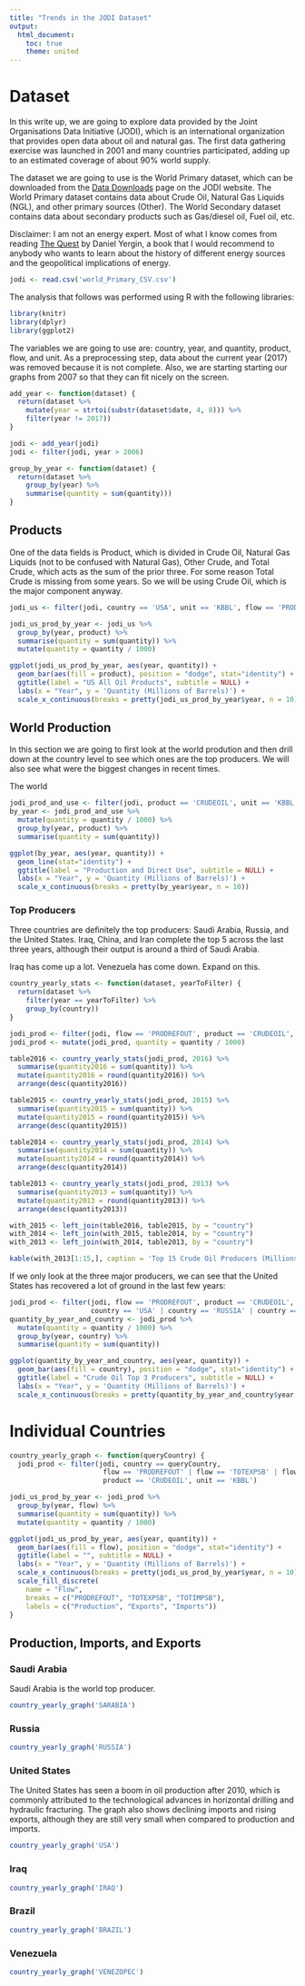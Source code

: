 ```yaml
---
title: "Trends in the JODI Dataset"
output:
  html_document:
    toc: true
    theme: united
---
```


# Dataset

In this write up, we are going to explore data provided by the Joint Organisations Data Initiative (JODI), which is an international organization that provides open data about oil and natural gas. The first data gathering exercise was launched in 2001 and many countries participated, adding up to an estimated coverage of about 90% world supply. 

The dataset we are going to use is the World Primary dataset, which can be downloaded from the [Data Downloads](https://www.jodidata.org/oil/database/data-downloads.aspx) page on the JODI website.
The World Primary dataset contains data about Crude Oil, Natural Gas Liquids (NGL), and other primary sources (Other). The World Secondary dataset contains data about secondary products such as Gas/diesel oil, Fuel oil, etc.

Disclaimer: I am not an energy expert. Most of what I know comes from reading [The Quest](https://www.amazon.com/Quest-Energy-Security-Remaking-Modern/dp/0143121944) by Daniel Yergin, a book that I would recommend to anybody who wants to learn about the history of different energy sources and the geopolitical implications of energy.

```r
jodi <- read.csv('world_Primary_CSV.csv')
```

The analysis that follows was performed using R with the following libraries:
```r
library(knitr)
library(dplyr)
library(ggplot2)
```

The variables we are going to use are: country, year, and quantity, product, flow, and unit. As a preprocessing step, data about the current year (2017) was removed because it is not complete. Also, we are starting starting our graphs from 2007 so that they can fit nicely on the screen.

```r
add_year <- function(dataset) {
  return(dataset %>%
    mutate(year = strtoi(substr(dataset$date, 4, 8))) %>%
    filter(year != 2017))
}

jodi <- add_year(jodi)
jodi <- filter(jodi, year > 2006)

group_by_year <- function(dataset) {
  return(dataset %>%
    group_by(year) %>%
    summarise(quantity = sum(quantity)))
} 
```

## Products

One of the data fields is Product, which is divided in Crude Oil, Natural Gas Liquids (not to be confused with Natural Gas), Other Crude, and Total Crude, which acts as the sum of the prior three. For some reason Total Crude is missing from some years. So we will be using Crude Oil, which is the major component anyway.

```r
jodi_us <- filter(jodi, country == 'USA', unit == 'KBBL', flow == 'PRODREFOUT', !is.na(quantity))

jodi_us_prod_by_year <- jodi_us %>%
  group_by(year, product) %>%
  summarise(quantity = sum(quantity)) %>%
  mutate(quantity = quantity / 1000)

ggplot(jodi_us_prod_by_year, aes(year, quantity)) +   
  geom_bar(aes(fill = product), position = "dodge", stat="identity") +
  ggtitle(label = "US All Oil Products", subtitle = NULL) +
  labs(x = "Year", y = 'Quantity (Millions of Barrels)') +
  scale_x_continuous(breaks = pretty(jodi_us_prod_by_year$year, n = 10))
```

## World Production

In this section we are going to first look at the world prodution and then drill down at the country level to see which ones are the top producers. We will also see what were the biggest changes in recent times.


The world 

```r
jodi_prod_and_use <- filter(jodi, product == 'CRUDEOIL', unit == 'KBBL', !is.na(quantity))
by_year <- jodi_prod_and_use %>%
  mutate(quantity = quantity / 1000) %>%
  group_by(year, product) %>%
  summarise(quantity = sum(quantity))

ggplot(by_year, aes(year, quantity)) +   
  geom_line(stat="identity") +
  ggtitle(label = "Production and Direct Use", subtitle = NULL) +
  labs(x = "Year", y = 'Quantity (Millions of Barrels)') +
  scale_x_continuous(breaks = pretty(by_year$year, n = 10))
```

### Top Producers

Three countries are definitely the top producers: Saudi Arabia, Russia, and the United States. Iraq, China, and Iran complete the top 5 across the last three years, although their output is around a third of Saudi Arabia.

Iraq has come up a lot. Venezuela has come down. Expand on this.

```r
country_yearly_stats <- function(dataset, yearToFilter) {
  return(dataset %>%
    filter(year == yearToFilter) %>%
    group_by(country))
}

jodi_prod <- filter(jodi, flow == 'PRODREFOUT', product == 'CRUDEOIL', unit == 'KBBL')
jodi_prod <- mutate(jodi_prod, quantity = quantity / 1000)

table2016 <- country_yearly_stats(jodi_prod, 2016) %>%
  summarise(quantity2016 = sum(quantity)) %>%
  mutate(quantity2016 = round(quantity2016)) %>%
  arrange(desc(quantity2016))

table2015 <- country_yearly_stats(jodi_prod, 2015) %>%
  summarise(quantity2015 = sum(quantity)) %>%
  mutate(quantity2015 = round(quantity2015)) %>%
  arrange(desc(quantity2015))

table2014 <- country_yearly_stats(jodi_prod, 2014) %>%
  summarise(quantity2014 = sum(quantity)) %>%
  mutate(quantity2014 = round(quantity2014)) %>%
  arrange(desc(quantity2014))

table2013 <- country_yearly_stats(jodi_prod, 2013) %>%
  summarise(quantity2013 = sum(quantity)) %>%
  mutate(quantity2013 = round(quantity2013)) %>%
  arrange(desc(quantity2013))

with_2015 <- left_join(table2016, table2015, by = "country")
with_2014 <- left_join(with_2015, table2014, by = "country")
with_2013 <- left_join(with_2014, table2013, by = "country")

kable(with_2013[1:15,], caption = 'Top 15 Crude Oil Producers (Millions of Barrels)', col.names = c("Country", "2016", "2015", "2014", "2013"))
```

If we only look at the three major producers, we can see that the United States has recovered a lot of ground in the last few years:

```r
jodi_prod <- filter(jodi, flow == 'PRODREFOUT', product == 'CRUDEOIL', unit == 'KBBL', 
                    country == 'USA' | country == 'RUSSIA' | country == 'SARABIA')
quantity_by_year_and_country <- jodi_prod %>%
  mutate(quantity = quantity / 1000) %>%
  group_by(year, country) %>%
  summarise(quantity = sum(quantity))

ggplot(quantity_by_year_and_country, aes(year, quantity)) +   
  geom_bar(aes(fill = country), position = "dodge", stat="identity") +
  ggtitle(label = "Crude Oil Top 3 Producers", subtitle = NULL) +
  labs(x = "Year", y = 'Quantity (Millions of Barrels)') +
  scale_x_continuous(breaks = pretty(quantity_by_year_and_country$year, n = 10))
```

# Individual Countries

```r
country_yearly_graph <- function(queryCountry) {
  jodi_prod <- filter(jodi, country == queryCountry, 
                       flow == 'PRODREFOUT' | flow == 'TOTEXPSB' | flow == 'TOTIMPSB', 
                       product == 'CRUDEOIL', unit == 'KBBL')

jodi_us_prod_by_year <- jodi_prod %>%
  group_by(year, flow) %>%
  summarise(quantity = sum(quantity)) %>%
  mutate(quantity = quantity / 1000)

ggplot(jodi_us_prod_by_year, aes(year, quantity)) +   
  geom_bar(aes(fill = flow), position = "dodge", stat="identity") +
  ggtitle(label = "", subtitle = NULL) +
  labs(x = "Year", y = 'Quantity (Millions of Barrels)') +
  scale_x_continuous(breaks = pretty(jodi_us_prod_by_year$year, n = 10)) +
  scale_fill_discrete(
    name = "Flow",
    breaks = c("PRODREFOUT", "TOTEXPSB", "TOTIMPSB"),
    labels = c("Production", "Exports", "Imports"))
} 
```

## Production, Imports, and Exports

### Saudi Arabia

Saudi Arabia is the world top producer.

```r
country_yearly_graph('SARABIA')
```

### Russia

```r
country_yearly_graph('RUSSIA')
```

### United States

The United States has seen a boom in oil production after 2010, which is commonly attributed to the technological advances in horizontal drilling and hydraulic fracturing. The graph also shows declining imports and rising exports, although they are still very small when compared to production and imports. 
 
```r
country_yearly_graph('USA')
```

### Iraq

```r
country_yearly_graph('IRAQ')
```

### Brazil

```r
country_yearly_graph('BRAZIL')
```

### Venezuela

```r
country_yearly_graph('VENEZOPEC')
```
